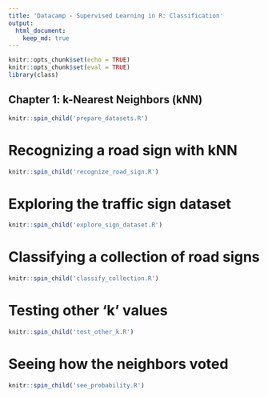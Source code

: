 ```yaml
---
title: 'Datacamp - Supervised Learning in R: Classification'
output: 
  html_document:
    keep_md: true
---
```


```r
knitr::opts_chunk$set(echo = TRUE)
knitr::opts_chunk$set(eval = TRUE)
library(class)
```

## Chapter 1: k-Nearest Neighbors (kNN)

```r
knitr::spin_child('prepare_datasets.R')
```

# Recognizing a road sign with kNN

```r
knitr::spin_child('recognize_road_sign.R')
```

# Exploring the traffic sign dataset

```r
knitr::spin_child('explore_sign_dataset.R')
```

# Classifying a collection of road signs

```r
knitr::spin_child('classify_collection.R')
```  

# Testing other 'k' values

```r
knitr::spin_child('test_other_k.R')
``` 

# Seeing how the neighbors voted

```r
knitr::spin_child('see_probability.R')
``` 